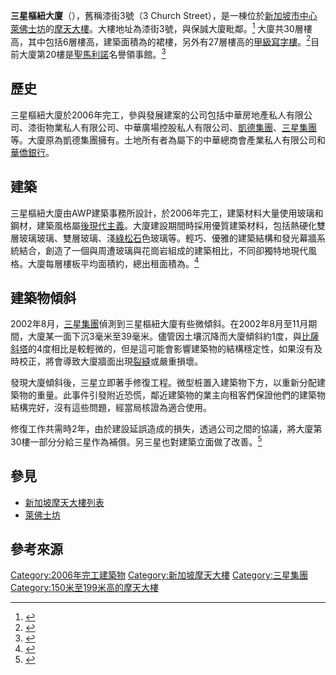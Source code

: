 {{Infobox building
|name               = 三星樞紐大廈<br>Samsung Hub
|image              = 3 Church Street.JPG
|location           = {{SIN}}[[市中心_(新加坡)|市中心]][[萊佛士坊|萊佛士坊]]<br>漆街3號
| alternate_names   = 漆街3號
|building_type      = 商業辦公室
|architectural_style= [[現代主義|現代主義]]
|roof               = {{convert|130|m|abbr=on}}
| antenna_spire     = {{convert|172|m|abbr=on}}
| start_date        = 2000年
| completion_date   = 2006年
|floor_count        = 30層
|status             = Completed
|architect          = 
|developer          = 
|management         = 
|owner              = [[三星集團|三星集團]]
|main_contractor    = 
|website            = 
|latd               = 1.283207
|longd              = 103.849752
|iso_region         = SG
|coordinates_display= title
| references     = <ref>{{emporis|131350}}</ref><ref>{{skyscraperpage|24261}}</ref>
}}

'''三星樞紐大廈'''（{{lang-en|'''Samsung Hub'''}}），舊稱漆街3號（3 Church Street），是一棟位於[[新加坡|新加坡]][[市中心_(新加坡)|市中心]][[萊佛士坊|萊佛士坊]]的[[摩天大樓|摩天大樓]]。大樓地址為漆街3號，與保誠大廈毗鄰。<ref>{{citeweb | title = Asia Travel : Map of Samsung Hub (S) 049483 | publisher = StreetDirectory.com | url = http://www.streetdirectory.com/asia_travel/travel/travel_id_29807/travel_site_762/ | accessdate = 2008-02-07 | archive-date = 2008-01-09 | archive-url = https://web.archive.org/web/20080109160109/http://www.streetdirectory.com/asia_travel/travel/travel_id_29807/travel_site_762/ | dead-url = no }}</ref> 大廈共30層樓高，其中包括6層樓高，建築面積為{{convert|35,000|m2|sqft|}}的裙樓，另外有27層樓高的[[甲級寫字樓|甲級寫字樓]]。<ref>{{ctbuh|2649|Samsung Hub}}</ref>目前大廈第20樓是[[聖馬利諾|聖馬利諾]]名譽領事館。<ref>{{citeweb | title = Consulate of San Marino in Singapore, Singapore | publisher = EmbassyPages.com | url = https://www.embassypages.com/missions/embassy26502/ | accessdate = 2016-11-07 | archive-date = 2016-11-18 | archive-url = https://web.archive.org/web/20161118101505/https://www.embassypages.com/missions/embassy26502/ | dead-url = no }}</ref>

== 歷史 ==
三星樞紐大廈於2006年完工，參與發展建案的公司包括中華房地產私人有限公司、漆街物業私人有限公司、中華廣場控股私人有限公司、[[凱德集團|凱德集團]]、[[三星集團|三星集團]]等。大廈原為凱德集團擁有。土地所有者為{{le|新加坡中華總商會|Singapore Chinese Chamber of Commerce and Industry}}屬下的中華總商會產業私人有限公司和[[華僑銀行|華僑銀行]]。

== 建築 ==
三星樞紐大廈由AWP建築事務所設計，於2006年完工，建築材料大量使用玻璃和鋼材，建築風格屬[[後現代主義|後現代主義]]。大廈建設期間時採用優質建築材料，包括熱硬化雙層玻璃玻璃、雙層玻璃、淺[[綠松石|綠松石]]色玻璃等。輕巧、優雅的建築結構和發光幕牆系統結合，創造了一個與周遭玻璃與花崗岩組成的建築相比，不同卻獨特地現代風格。大廈每層樓板平均面積約{{convert|12500|m2|sqft|}}，總出租面積為{{convert|290000|m2|sqft|}}。<ref>{{citeweb | title = SAMSUNG HUB OFFICE SPACE OFFICIAL SITE | publisher = Ho Bee Group | url = http://www.offices-space.com/samsung-hub/ | accessdate = 2008-02-07 | archive-date = 2018-07-08 | archive-url = https://web.archive.org/web/20180708105608/http://www.offices-space.com/samsung-hub/ | dead-url = no }}</ref>

== 建築物傾斜 ==
2002年8月，[[三星集團|三星集團]]偵測到三星樞紐大廈有些微傾斜。在2002年8月至11月期間，大廈某一面下沉3毫米至39毫米。儘管因土壤沉降而大廈傾斜約1度，與[[比薩斜塔|比薩斜塔]]的4度相比是較輕微的，但是這可能會影響建築物的結構穩定性，如果沒有及時校正，將會導致大廈牆面出現[[延性破裂|裂縫]]或嚴重損壞。

發現大廈傾斜後，三星立即著手修復工程。微型桩置入建築物下方，以重新分配建築物的重量。此事件引發附近恐慌，鄰近建築物的業主向租客們保證他們的建築物結構完好，沒有這些問題，經當局核證為適合使用。

修復工作共需時2年，由於建設延誤造成的損失，透過公司之間的協議，將大廈第30樓一部分分給三星作為補償。另三星也對建築立面做了改善。<ref>{{citeweb | title = Repair & Strengthening - Samsung Hub at Church Street | publisher = Utracon | url = http://www.utracon.com/ucpl/index.php?option=com_content&view=article&id=29&Itemid=37&limitstart=2 | accessdate = 2016-02-07 }}{{Dead link|date=2018年6月 |bot=InternetArchiveBot |fix-attempted=no }}</ref>

== 參見 ==
* [[新加坡摩天大樓列表|新加坡摩天大樓列表]]
* [[萊佛士坊|萊佛士坊]]

== 參考來源 ==
{{reflist|2}}

{{Samsung}}
{{Skyscrapers in Singapore}}

{{DEFAULTSORT:Samsung Hub}}
[[Category:2006年完工建築物|Category:2006年完工建築物]]
[[Category:新加坡摩天大樓|Category:新加坡摩天大樓]]
[[Category:三星集團|Category:三星集團]]
[[Category:150米至199米高的摩天大樓|Category:150米至199米高的摩天大樓]]